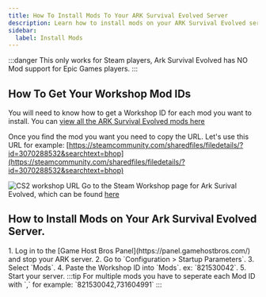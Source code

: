 ---
title: How To Install Mods To Your ARK Survival Evolved Server
description: Learn how to install mods on your ARK Survival Evolved server.
sidebar:
  label: Install Mods
---

:::danger
This only works for Steam players, Ark Survival Evolved has NO Mod support for Epic Games players.
:::

## How To Get Your Workshop Mod IDs

You will need to know how to get a Workshop ID for each mod you want to install. You can [view all the ARK Survival Evolved mods here](https://steamcommunity.com/workshop/browse/?appid=346110&requiredtags%5B%5D=Mod)

Once you find the mod you want you need to copy the URL. Let's use this URL for example: [https://steamcommunity.com/sharedfiles/filedetails/?id=3070288532&searchtext=bhop](https://steamcommunity.com/sharedfiles/filedetails/?id=3070288532&searchtext=bhop)

![CS2 workshop URL](../../../../assets/guide-images/cs2-workshop-screenshot.jpg)
Go to the Steam Workshop page for Ark Surival Evolved, which can be found [here](https://steamcommunity.com/workshop/browse/?appid=346110&requiredtags%5B%5D=Mod)

## How to Install Mods on Your Ark Survival Evolved Server.
<Steps>
1. Log in to the [Game Host Bros Panel](https://panel.gamehostbros.com/) and stop your ARK server.
2. Go to `Configuration > Startup Parameters`.
3. Select `Mods`.
4. Paste the Workshop ID into `Mods`. ex: `821530042`.
5. Start your server.
</Steps>
:::tip
For multiple mods you have to seperate each Mod ID with `,` for example: `821530042,731604991`
:::
